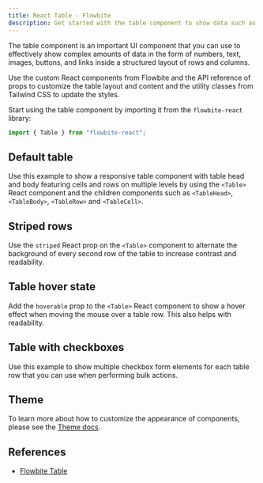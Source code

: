```yaml
---
title: React Table - Flowbite
description: Get started with the table component to show data such as text, numbers, images, and links using a structured set of data based on rows and columns based on React
---
```


The table component is an important UI component that you can use to effectively show complex amounts of data in the form of numbers, text, images, buttons, and links inside a structured layout of rows and columns.

Use the custom React components from Flowbite and the API reference of props to customize the table layout and content and the utility classes from Tailwind CSS to update the styles.

Start using the table component by importing it from the `flowbite-react` library:

```jsx
import { Table } from "flowbite-react";
```

## Default table

Use this example to show a responsive table component with table head and body featuring cells and rows on multiple levels by using the `<Table>` React component and the children components such as `<TableHead>`, `<TableBody>`, `<TableRow>` and `<TableCell>`.

<Example name="table.root" />

## Striped rows

Use the `striped` React prop on the `<Table>` component to alternate the background of every second row of the table to increase contrast and readability.

<Example name="table.striped" />

## Table hover state

Add the `hoverable` prop to the `<Table>` React component to show a hover effect when moving the mouse over a table row. This also helps with readability.

<Example name="table.hover" />

## Table with checkboxes

Use this example to show multiple checkbox form elements for each table row that you can use when performing bulk actions.

<Example name="table.withCheckboxes" />

## Theme

To learn more about how to customize the appearance of components, please see the [Theme docs](/docs/customize/theme).

<Theme name="table" />

## References

- [Flowbite Table](https://flowbite.com/docs/components/tables/)
